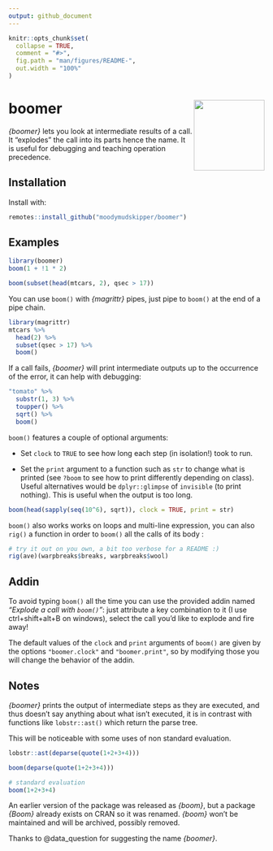 ```yaml
---
output: github_document
---
```


<!-- README.md is generated from README.Rmd. Please edit that file -->

```r
knitr::opts_chunk$set(
  collapse = TRUE,
  comment = "#>",
  fig.path = "man/figures/README-",
  out.width = "100%"
)
```

# boomer <img src='man/figures/logo.PNG' align="right" height="139" />

*{boomer}* lets you look at intermediate results of a call. It "explodes" the call into its parts hence the name.
It is useful for debugging and teaching operation precedence.

## Installation

Install with:

``` r
remotes::install_github("moodymudskipper/boomer")
```

## Examples

```r
library(boomer)
boom(1 + !1 * 2)

boom(subset(head(mtcars, 2), qsec > 17))
```

You can use `boom()` with *{magrittr}* pipes, just pipe to `boom()` at the end of a pipe chain.

```r
library(magrittr)
mtcars %>%
  head(2) %>%
  subset(qsec > 17) %>%
  boom()
```

If a call fails, *{boomer}* will print intermediate outputs up to the occurrence of the error,
it can help with debugging: 

```r
"tomato" %>%
  substr(1, 3) %>%
  toupper() %>%
  sqrt() %>%
  boom()
```

`boom()` features a couple of optional arguments: 

* Set `clock` to `TRUE` to see how long each step (in isolation!) took to run.

* Set the `print` argument to a function such as `str` to change what is printed (see `?boom` to see how to print differently depending on class). Useful alternatives would be `dplyr::glimpse` of `invisible` (to print nothing).
This is useful when the output is too long.

```r
boom(head(sapply(seq(10^6), sqrt)), clock = TRUE, print = str)
```

`boom()` also works works on loops and multi-line expression, you can also 
`rig()` a function in order to `boom()` all the calls of its body :

```r
# try it out on you own, a bit too verbose for a README :)
rig(ave)(warpbreaks$breaks, warpbreaks$wool)
```

## Addin

To avoid typing `boom()` all the time you can use the provided addin named *"Explode a call with `boom()`"*:
just attribute a key combination to it (I use ctrl+shift+alt+B on windows), select the
call you'd like to explode and fire away!

The default values of the `clock` and `print` arguments of `boom()` are given
by the options `"boomer.clock"` and `"boomer.print"`, so by modifying those you
will change the behavior of the addin.

## Notes

*{boomer}* prints the output of intermediate steps as they are executed, and 
thus doesn't say anything about what isn't executed, it is in contrast with
functions like `lobstr::ast()` which return the parse tree. 

This will be noticeable with some uses of non standard evaluation.

```r
lobstr::ast(deparse(quote(1+2+3+4)))

boom(deparse(quote(1+2+3+4)))

# standard evaluation
boom(1+2+3+4)
```

An earlier version of the package was released as *{boom}*, but a package *{Boom}*
already exists on CRAN so it was renamed. *{boom}* won't be maintained and will
be archived, possibly removed.

Thanks to @data_question for suggesting the name *{boomer}*.
